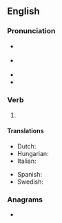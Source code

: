 ==English==

===Pronunciation===
* {{a|GA}} {{IPA|en|/soʊn/}}
* {{a|RP}} {{IPA|en|/səʊn/}}
* {{rhymes|en|əʊn}}
* {{homophones|en|Saône|sone|sown}}

===Verb===
{{head|en|verb form}}

# {{past participle of|en|sew|nocat=1}}

====Translations====
{{trans-top|past participle of sew}}
* Dutch: {{t+|nl|genaaid}}
* Hungarian: {{t|hu|varrott}}
* Italian: {{t+|it|cucito}}
{{trans-mid}}
* Spanish: {{t+|es|cosido}}
* Swedish: {{t+|sv|sydd}}
{{trans-bottom}}

===Anagrams===
* {{anagrams|en|a=ensw|news|snew|wens}}